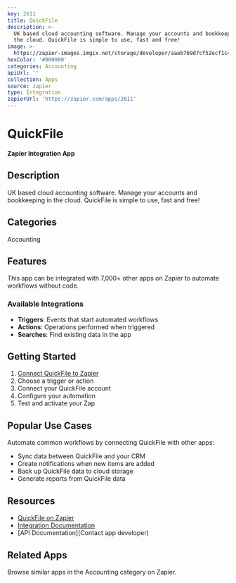 ```yaml
---
key: 2611
title: QuickFile
description: >-
  UK based cloud accounting software. Manage your accounts and bookkeeping in
  the cloud. QuickFile is simple to use, fast and free!
image: >-
  https://zapier-images.imgix.net/storage/developer/aaeb769d7cf52ecf1c4a91faf0ae1c73.png?auto=format%2Ccompress&ixlib=python-3.0.0&q=50
hexColor: '#000000'
categories: Accounting
apiUrl: ''
collection: Apps
source: zapier
type: Integration
zapierUrl: 'https://zapier.com/apps/2611'
---
```

# QuickFile

**Zapier Integration App**

## Description

UK based cloud accounting software. Manage your accounts and bookkeeping in the cloud. QuickFile is simple to use, fast and free!

## Categories

Accounting

## Features

This app can be integrated with 7,000+ other apps on Zapier to automate workflows without code.

### Available Integrations

- **Triggers**: Events that start automated workflows
- **Actions**: Operations performed when triggered
- **Searches**: Find existing data in the app

## Getting Started

1. [Connect QuickFile to Zapier](https://zapier.com/apps/2611)
2. Choose a trigger or action
3. Connect your QuickFile account
4. Configure your automation
5. Test and activate your Zap

## Popular Use Cases

Automate common workflows by connecting QuickFile with other apps:

- Sync data between QuickFile and your CRM
- Create notifications when new items are added
- Back up QuickFile data to cloud storage
- Generate reports from QuickFile data

## Resources

- [QuickFile on Zapier](https://zapier.com/apps/2611)
- [Integration Documentation](https://zapier.com/apps/2611/integrations)
- [API Documentation](Contact app developer)

## Related Apps

Browse similar apps in the Accounting category on Zapier.
